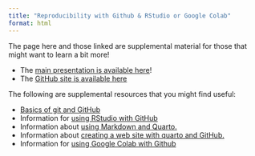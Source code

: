 ```yaml
---
title: "Reproducibility with Github & RStudio or Google Colab"
format: html
---
```


The page here and those linked are supplemental material for those that might want to learn a bit more!

- The [main presentation is available here](Presentation.qmd)!
- The [GitHub site is available here](https://github.com/jbpost2/eCOTS_2024)

The following are supplemental resources that you might find useful:

- [Basics of git and GitHub](Git_GitHub.qmd)
- Information for [using RStudio with GitHub](RStudio_GitHub.qmd)
- Information about [using Markdown and Quarto.](quarto_Markdown.qmd)
- Information about [creating a web site with quarto and GitHub.](Creating_Web_Site.qmd)
- Information for [using Google Colab with Github](https://colab.research.google.com/github/jbpost2/eCOTS_2024/blob/main/Using_Google_Colab_with_GitHub.ipynb)
